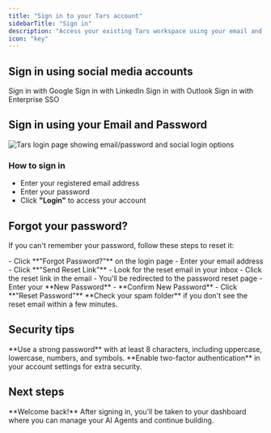 ```yaml
---
title: "Sign in to your Tars account"
sidebarTitle: "Sign in"
description: "Access your existing Tars workspace using your email and password or sign in instantly with social media accounts you already trust"
icon: "key"
---
```


## Sign in using social media accounts

<CardGroup cols={2}>
  <Card title="Google" horizontal icon="google" href="/getting-help/account-setup/social-login#google-signup">
    Sign in with Google
  </Card>

  <Card title="LinkedIn" horizontal icon="linkedin" href="/getting-help/account-setup/social-login#linkedin-signup">
    Sign in with LinkedIn
  </Card>

  <Card title="Outlook" horizontal icon="microsoft" href="/getting-help/account-setup/social-login#outlook-signup">
    Sign in with Outlook
  </Card>

  <Card title="Enterprise SSO"  horizontal icon="shield" href="/getting-help/account-setup/social-login#sso-signup">
    Sign in with Enterprise SSO
  </Card>

</CardGroup>

## Sign in using your Email and Password

<Frame>
  <img
    src="/images/login.png"
    alt="Tars login page showing email/password and social login options"
  />
</Frame>

### How to sign in

- Enter your registered email address
- Enter your password
- Click **"Login"** to access your account

## Forgot your password?

If you can't remember your password, follow these steps to reset it:

<Steps>
<Step title="Request password reset">
  - Click **"Forgot Password?"** on the login page
  - Enter your email address
  - Click **"Send Reset Link"**
</Step>

<Step title="Check your email">
  - Look for the reset email in your inbox
  - Click the reset link in the email
</Step>

<Step title="Create new password">
  - You'll be redirected to the password reset page
  - Enter your **New Password**
  - **Confirm New Password**
  - Click **"Reset Password"**
</Step>
</Steps>

<Warning>
  **Check your spam folder** if you don't see the reset email within a few minutes.
</Warning>

## Security tips

<Tip>
  **Use a strong password** with at least 8 characters, including uppercase, lowercase, numbers, and symbols.
</Tip>

<Tip>
  **Enable two-factor authentication** in your account settings for extra security.
</Tip>

## Next steps

<Info>
  **Welcome back!** After signing in, you'll be taken to your dashboard where you can manage your AI Agents and continue building.
</Info>
